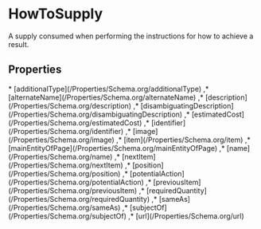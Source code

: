 
# HowToSupply

A supply consumed when performing the instructions for how to achieve a result.

## Properties

<Grid>
* [additionalType](/Properties/Schema.org/additionalType)
,* [alternateName](/Properties/Schema.org/alternateName)
,* [description](/Properties/Schema.org/description)
,* [disambiguatingDescription](/Properties/Schema.org/disambiguatingDescription)
,* [estimatedCost](/Properties/Schema.org/estimatedCost)
,* [identifier](/Properties/Schema.org/identifier)
,* [image](/Properties/Schema.org/image)
,* [item](/Properties/Schema.org/item)
,* [mainEntityOfPage](/Properties/Schema.org/mainEntityOfPage)
,* [name](/Properties/Schema.org/name)
,* [nextItem](/Properties/Schema.org/nextItem)
,* [position](/Properties/Schema.org/position)
,* [potentialAction](/Properties/Schema.org/potentialAction)
,* [previousItem](/Properties/Schema.org/previousItem)
,* [requiredQuantity](/Properties/Schema.org/requiredQuantity)
,* [sameAs](/Properties/Schema.org/sameAs)
,* [subjectOf](/Properties/Schema.org/subjectOf)
,* [url](/Properties/Schema.org/url)

</Grid>

